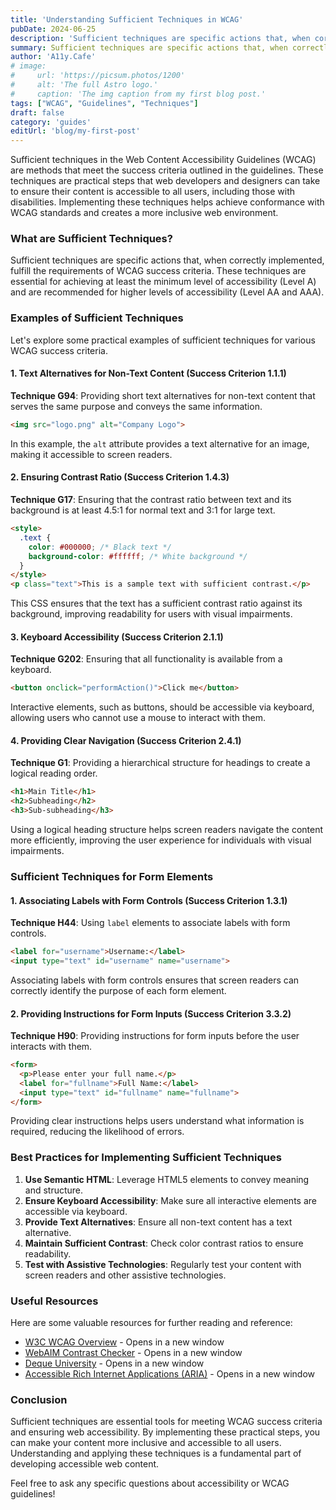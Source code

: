 ```yaml
---
title: 'Understanding Sufficient Techniques in WCAG'
pubDate: 2024-06-25
description: 'Sufficient techniques are specific actions that, when correctly implemented, fulfill the requirements of WCAG success criteria.'
summary: Sufficient techniques are specific actions that, when correctly implemented, fulfill the requirements of WCAG success criteria. These techniques are essential for achieving at least the minimum level of accessibility (Level A) and are recommended for higher levels of accessibility (Level AA and AAA).
author: 'A11y.Cafe'
# image:
#     url: 'https://picsum.photos/1200'
#     alt: 'The full Astro logo.'
#     caption: 'The img caption from my first blog post.'
tags: ["WCAG", "Guidelines", "Techniques"]
draft: false
category: 'guides'
editUrl: 'blog/my-first-post'
---
```



Sufficient techniques in the Web Content Accessibility Guidelines (WCAG) are methods that meet the success criteria outlined in the guidelines. These techniques are practical steps that web developers and designers can take to ensure their content is accessible to all users, including those with disabilities. Implementing these techniques helps achieve conformance with WCAG standards and creates a more inclusive web environment.

### What are Sufficient Techniques?

Sufficient techniques are specific actions that, when correctly implemented, fulfill the requirements of WCAG success criteria. These techniques are essential for achieving at least the minimum level of accessibility (Level A) and are recommended for higher levels of accessibility (Level AA and AAA).

### Examples of Sufficient Techniques

Let's explore some practical examples of sufficient techniques for various WCAG success criteria.

#### 1. Text Alternatives for Non-Text Content (Success Criterion 1.1.1)

**Technique G94**: Providing short text alternatives for non-text content that serves the same purpose and conveys the same information.

```html
<img src="logo.png" alt="Company Logo">
```

In this example, the `alt` attribute provides a text alternative for an image, making it accessible to screen readers.

#### 2. Ensuring Contrast Ratio (Success Criterion 1.4.3)

**Technique G17**: Ensuring that the contrast ratio between text and its background is at least 4.5:1 for normal text and 3:1 for large text.

```html
<style>
  .text {
    color: #000000; /* Black text */
    background-color: #ffffff; /* White background */
  }
</style>
<p class="text">This is a sample text with sufficient contrast.</p>
```

This CSS ensures that the text has a sufficient contrast ratio against its background, improving readability for users with visual impairments.

#### 3. Keyboard Accessibility (Success Criterion 2.1.1)

**Technique G202**: Ensuring that all functionality is available from a keyboard.

```html
<button onclick="performAction()">Click me</button>
```

Interactive elements, such as buttons, should be accessible via keyboard, allowing users who cannot use a mouse to interact with them.

#### 4. Providing Clear Navigation (Success Criterion 2.4.1)

**Technique G1**: Providing a hierarchical structure for headings to create a logical reading order.

```html
<h1>Main Title</h1>
<h2>Subheading</h2>
<h3>Sub-subheading</h3>
```

Using a logical heading structure helps screen readers navigate the content more efficiently, improving the user experience for individuals with visual impairments.

### Sufficient Techniques for Form Elements

#### 1. Associating Labels with Form Controls (Success Criterion 1.3.1)

**Technique H44**: Using `label` elements to associate labels with form controls.

```html
<label for="username">Username:</label>
<input type="text" id="username" name="username">
```

Associating labels with form controls ensures that screen readers can correctly identify the purpose of each form element.

#### 2. Providing Instructions for Form Inputs (Success Criterion 3.3.2)

**Technique H90**: Providing instructions for form inputs before the user interacts with them.

```html
<form>
  <p>Please enter your full name.</p>
  <label for="fullname">Full Name:</label>
  <input type="text" id="fullname" name="fullname">
</form>
```

Providing clear instructions helps users understand what information is required, reducing the likelihood of errors.

### Best Practices for Implementing Sufficient Techniques

1. **Use Semantic HTML**: Leverage HTML5 elements to convey meaning and structure.
2. **Ensure Keyboard Accessibility**: Make sure all interactive elements are accessible via keyboard.
3. **Provide Text Alternatives**: Ensure all non-text content has a text alternative.
4. **Maintain Sufficient Contrast**: Check color contrast ratios to ensure readability.
5. **Test with Assistive Technologies**: Regularly test your content with screen readers and other assistive technologies.

### Useful Resources

Here are some valuable resources for further reading and reference:

- [W3C WCAG Overview](https://www.w3.org/WAI/standards-guidelines/wcag/) - Opens in a new window
- [WebAIM Contrast Checker](https://webaim.org/resources/contrastchecker/) - Opens in a new window
- [Deque University](https://www.deque.com/axe/axe-for-web/) - Opens in a new window
- [Accessible Rich Internet Applications (ARIA)](https://www.w3.org/WAI/standards-guidelines/aria/) - Opens in a new window

### Conclusion

Sufficient techniques are essential tools for meeting WCAG success criteria and ensuring web accessibility. By implementing these practical steps, you can make your content more inclusive and accessible to all users. Understanding and applying these techniques is a fundamental part of developing accessible web content.

Feel free to ask any specific questions about accessibility or WCAG guidelines!